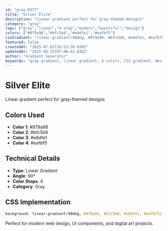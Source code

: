 ```yaml
---
id: "gray-0377"
title: "Silver Elite"
description: "Linear gradient perfect for gray-themed designs"
category: "gray"
tags: ["gray","linear","4-stop","modern","beautiful","design"]
colors: ["#979a98","#bfc5b8","#e8dfe1","#eafbf5"]
cssGradient: "linear-gradient(90deg, #979a98, #bfc5b8, #e8dfe1, #eafbf5)"
featured: false
createdAt: "2025-07-01T18:53:20.938Z"
updatedAt: "2025-08-25T07:08:42.936Z"
author: "Gradient Generator"
keywords: "gray gradient, linear gradient, 4 colors, CSS gradient, design, #979a98, #bfc5b8, #e8dfe1, #eafbf5"
---
```


# Silver Elite

Linear gradient perfect for gray-themed designs

## Colors Used
- **Color 1**: #979a98
- **Color 2**: #bfc5b8
- **Color 3**: #e8dfe1
- **Color 4**: #eafbf5

## Technical Details
- **Type**: Linear Gradient
- **Angle**: 90°
- **Color Stops**: 4
- **Category**: Gray

## CSS Implementation
```css
background: linear-gradient(90deg, #979a98, #bfc5b8, #e8dfe1, #eafbf5);
```

Perfect for modern web design, UI components, and digital art projects.
